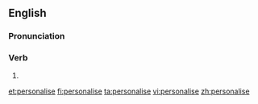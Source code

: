 ==English==

===Pronunciation===

===Verb===
{{en-verb|personalis|ing}}

# {{alternative spelling of|personalize}}

[[et:personalise]]
[[fi:personalise]]
[[ta:personalise]]
[[vi:personalise]]
[[zh:personalise]]